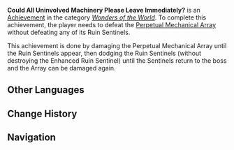 {{Achievement Infobox
|title        = 
|id           = 82105
|order id     = 2106
|category     = Wonders of the World
|description  = Defeat the [[Perpetual Mechanical Array]] without defeating any of its Ruin Sentinels.
|requirements = 
|primogems    = 10
|tracking     = 
|hidden       = 1
|topic        = Perpetual Mechanical Array
|type         = Boss
}}
'''Could All Uninvolved Machinery Please Leave Immediately?''' is an [[Achievement]] in the category ''[[Wonders of the World]]''. To complete this achievement, the player needs to defeat the [[Perpetual Mechanical Array]] without defeating any of its Ruin Sentinels.

This achievement is done by damaging the Perpetual Mechanical Array until the Ruin Sentinels appear, then dodging the Ruin Sentinels (without destroying the Enhanced Ruin Sentinel) until the Sentinels return to the boss and the Array can be damaged again.
<!--
==Trivia==

==Video Guides==
{{EVT
|video1   = 
|caption1 = 
}}
-->
==Other Languages==
{{Other Languages
|en      = Could All Uninvolved Machinery Please Leave Immediately?
|zhs     = 无关机械请立即离场！
|zhs_rm  = Wúguān Jīxiè Qǐng Lìjí Lí Chǎng!
|zht     = 無關機械請立即離場！
|zht_rm  = Wúguān Jīxiè Qǐng Lìjí Lí Chǎng!
|zh_tl   = Uninvolved Machinery, Please Leave the Area Immediately!
|ja      = 無関係機械は直ちに避難を！
|ja_rm   = Mukankei Kikai wa Tadachi ni Hinan wo!
|ja_tl   = Uninvolved Machinery, Evacuate at Once!
|ko      = 관련 기계외 출입 금지!
|ko_rm   = 
|ko_tl   = 
|es      = Prohibido el paso a maquinaria no autorizada
|es_tl   = Access Forbidden to Unauthorized Machinery
|fr      = Accès interdit à toute machine non autorisée
|fr_tl   = Access Forbidden to Any Unauthorized Machine
|ru      = Лишние механизмы, покиньте помещение!
|ru_tl   = Unwanted Machinery, Vacate the Premises!
|th      = เครื่องจักรที่ไม่เกี่ยวข้องโปรดออกจากสถานที่โดยทันที!
|th_rm   = 
|th_tl   = 
|vi      = Máy móc không liên quan vui lòng rời khỏi!
|vi_tl   = 
|de      = Alle unbeteiligten Maschinen verlassen bitte sofort das Gelände!
|de_tl   = All Uninvolved Machinery Immediately Leave the Area Please!
|id      = Semua Mesin yang Terlibat Harap Pergi!
|id_tl   = All Involved Machines Please Go!
|pt      = Todas as Máquinas Não Envolvidas Podem Sair Imediatamente?
|pt_tl   = 
}}

==Change History==
{{Change History|2.0}}
<!--
==References==
{{Reflist}}
-->
==Navigation==
{{Achievement Navbox|Wonders of the World|Boss}}